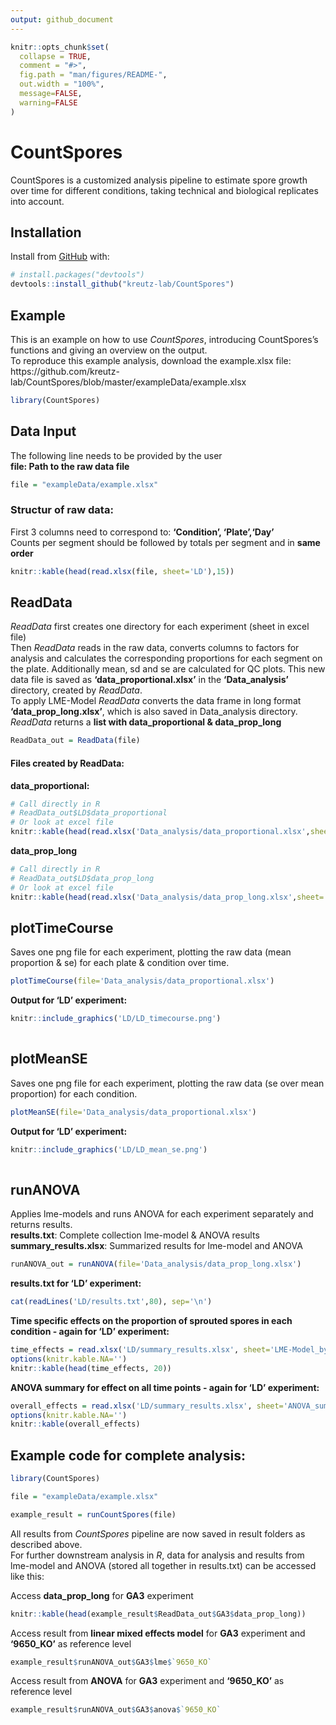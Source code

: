 ```yaml
---
output: github_document
---
```


<!-- README.md is generated from README.Rmd. Please edit that file -->

```r
knitr::opts_chunk$set(
  collapse = TRUE,
  comment = "#>",
  fig.path = "man/figures/README-",
  out.width = "100%",
  message=FALSE,
  warning=FALSE
)
```

# CountSpores

<!-- badges: start -->
<!-- badges: end -->

CountSpores is a customized analysis pipeline to estimate spore growth over time for different conditions, taking technical and biological replicates into account.

## Installation

Install from [GitHub](https://github.com/) with:

``` r
# install.packages("devtools")
devtools::install_github("kreutz-lab/CountSpores")
```

## Example

This is an example on how to use *CountSpores*, introducing CountSpores's functions and giving an overview on the output.    
To reproduce this example analysis, download the example.xlsx file:   
https://github.com/kreutz-lab/CountSpores/blob/master/exampleData/example.xlsx

```r
library(CountSpores)

```

## Data Input

The following line needs to be provided by the user    
**file: Path to the raw data file**    

```r
file = "exampleData/example.xlsx"

```

### Structur of raw data:
First 3 columns need to correspond to: **'Condition', 'Plate','Day'**    
Counts per segment should be followed by totals per segment and in **same order**    

```r
knitr::kable(head(read.xlsx(file, sheet='LD'),15))
```


## ReadData

*ReadData* first creates one directory for each experiment (sheet in excel file)    
Then *ReadData* reads in the raw data, converts columns to factors for analysis and calculates the corresponding proportions for each segment on the plate. Additionally mean, sd and se are calculated for QC plots. This new data file is saved as **'data_proportional.xlsx'** in the **'Data_analysis'** directory, created by *ReadData*.    
To apply LME-Model *ReadData* converts the data frame in long format  **'data_prop_long.xlsx'**, which is also saved in Data_analysis directory.    
*ReadData* returns a **list with data_proportional & data_prop_long**  

```r
ReadData_out = ReadData(file)
```

#### Files created by ReadData:
 
**data_proportional:**    
```r
# Call directly in R
# ReadData_out$LD$data_proportional
# Or look at excel file
knitr::kable(head(read.xlsx('Data_analysis/data_proportional.xlsx',sheet='LD')))
```

**data_prop_long**    
```r
# Call directly in R
# ReadData_out$LD$data_prop_long
# Or look at excel file
knitr::kable(head(read.xlsx('Data_analysis/data_prop_long.xlsx',sheet='LD')))
```
 
## plotTimeCourse 
Saves one png file for each experiment, plotting the raw data (mean proportion & se) for each plate & condition  over time.    
```r
plotTimeCourse(file='Data_analysis/data_proportional.xlsx')
```

**Output for 'LD' experiment:**    

```r
knitr::include_graphics('LD/LD_timecourse.png')
 
```

## plotMeanSE

Saves one png file for each experiment, plotting the raw data (se over mean proportion) for each condition.    
```r
plotMeanSE(file='Data_analysis/data_proportional.xlsx')
```


**Output for 'LD' experiment:**

```r
knitr::include_graphics('LD/LD_mean_se.png')
 
```

## runANOVA 
Applies lme-models and runs ANOVA for each experiment separately and returns results.    
**results.txt**: Complete collection lme-model & ANOVA results   
**summary_results.xlsx**: Summarized results for lme-model and ANOVA   
```r
runANOVA_out = runANOVA(file='Data_analysis/data_prop_long.xlsx')
```

**results.txt for 'LD' experiment:**
```r
cat(readLines('LD/results.txt',80), sep='\n')
```

**Time specific effects on the proportion of sprouted spores in each condition - again for 'LD' experiment:**    
```r
time_effects = read.xlsx('LD/summary_results.xlsx', sheet='LME-Model_by_time')
options(knitr.kable.NA='')
knitr::kable(head(time_effects, 20))

```

**ANOVA summary for effect on all time points - again for 'LD' experiment:**   
```r
overall_effects = read.xlsx('LD/summary_results.xlsx', sheet='ANOVA_summary')
options(knitr.kable.NA='')
knitr::kable(overall_effects)

```

## Example code for complete analysis:

```r

library(CountSpores)

file = "exampleData/example.xlsx"

example_result = runCountSpores(file)

```

All results from *CountSpores* pipeline are now saved in result folders as described above.    
For further downstream analysis in *R*, data for analysis and results from lme-model and ANOVA (stored all together in results.txt) can be accessed like this:      
  
Access **data_prop_long** for **GA3** experiment    

```r
knitr::kable(head(example_result$ReadData_out$GA3$data_prop_long))

```

Access result from **linear mixed effects model** for **GA3** experiment and **'9650_KO'** as reference level   

```r
example_result$runANOVA_out$GA3$lme$`9650_KO`

```

Access result from **ANOVA** for **GA3** experiment and **'9650_KO'** as reference level   

```r
example_result$runANOVA_out$GA3$anova$`9650_KO`
```

